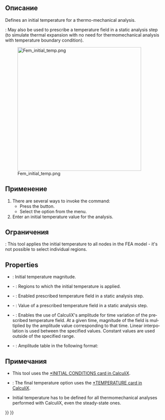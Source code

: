 <languages/>

{{Docnav/ru
|[[FEM_ConstraintSelfWeight/ru|Constraint self weight]]
|[[FEM_ConstraintHeatflux/ru|Constraint heatflux]]
|[[FEM_Workbench/ru|FEM]]
|IconL=FEM_ConstraintSelfWeight.svg
|IconR=FEM_ConstraintHeatflux.svg
|IconC=Workbench_FEM.svg
}}

<div class="mw-translate-fuzzy">
{{GuiCommand/ru
|Name=FEM ConstraintInitialTemperature
|Name/ru=FEM ConstraintInitialTemperature
|MenuLocation=Model → Thermal Constraints → Constraint initial temperature
|Workbenches=[[FEM_Workbench/ru|FEM]]
|Shortcut=
|SeeAlso=[[FEM_tutorial/ru|FEM tutorial]]
}}
</div>

<span id="Description"></span>
==Описание==

<div lang="en" dir="ltr" class="mw-content-ltr">
Defines an initial temperature for a thermo-mechanical analysis.
</div>

<div lang="en" dir="ltr" class="mw-content-ltr">
{{Version|1.0}}: May also be used to prescribe a temperature field in a static analysis step (to simulate thermal expansion with no need for thermomechanical analysis with temperature boundary condition).
</div>

[[Image:Fem_initial_temp.png|400px]]

<div lang="en" dir="ltr" class="mw-content-ltr">
{{Caption|Two cubes with different initial temperatures exchanging heat}}
</div>

<span id="Usage"></span>
==Применение==

<div lang="en" dir="ltr" class="mw-content-ltr">
# There are several ways to invoke the command:
#* Press the {{Button|[[Image:FEM_ConstraintInitialTemperature.svg|16px]] [[FEM_ConstraintInitialTemperature|Initial Temperature]]}} button.
#* Select the {{MenuCommand|Model → Thermal Boundary Conditions and Loads → [[Image:FEM_ConstraintInitialTemperature.svg|16px]] Initial Temperature}} option from the menu.
# Enter an initial temperature value for the analysis.
</div>

<span id="Limitations"></span>
==Ограничения==

<div lang="en" dir="ltr" class="mw-content-ltr">
{{VersionMinus|1.0}}: This tool applies the initial temperature to all nodes in the FEA model - it's not possible to select individual regions.
</div>

<div lang="en" dir="ltr" class="mw-content-ltr">
==Properties==
</div>

<div lang="en" dir="ltr" class="mw-content-ltr">
* {{PropertyData|initial Temperature}}: Initial temperature magnitude.
* {{PropertyData|References}} - {{Version|1.1}}: Regions to which the initial temperature is applied.
* {{PropertyData|Enable Final Temperature}} - {{Version|1.1}}: Enabled prescribed temperature field in a static analysis step.
* {{PropertyData|Final Temperature}} - {{Version|1.1}}: Value of a prescribed temperature field in a static analysis step.
* {{PropertyData|Enable Amplitude}} - {{Version|1.1}}: Enables the use of CalculiX's amplitude for time variation of the prescribed temperature field. At a given time, magnitude of the field is multiplied by the amplitude value corresponding to that time. Linear interpolation is used between the specified values. Constant values are used outside of the specified range.
* {{PropertyData|Amplitude Values}} - {{Version|1.1}}: Amplitude table in the following format:
</div>

: {{Code|lang=text|code=
time_1, amplitude_value_1
...
}}

<span id="Notes"></span>
==Примечания==

<div lang="en" dir="ltr" class="mw-content-ltr">
* This tool uses the [https://web.mit.edu/calculix_v2.7/CalculiX/ccx_2.7/doc/ccx/node215.html *INITIAL CONDITIONS card in CalculiX].
* {{Version|1.1}}: The final temperature option uses the [https://web.mit.edu/calculix_v2.7/CalculiX/ccx_2.7/doc/ccx/node250.html *TEMPERATURE card in CalculiX].
* Initial temperature has to be defined for all thermomechanical analyses performed with CalculiX, even the steady-state ones.
</div>


{{Docnav/ru
|[[FEM_ConstraintSelfWeight/ru|Constraint self weight]]
|[[FEM_ConstraintHeatflux/ru|Constraint heatflux]]
|[[FEM_Workbench/ru|FEM]]
|IconL=FEM_ConstraintSelfWeight.svg
|IconR=FEM_ConstraintHeatflux.svg
|IconC=Workbench_FEM.svg
}}

{{FEM Tools navi{{#translation:}}}}
{{Userdocnavi{{#translation:}}}}